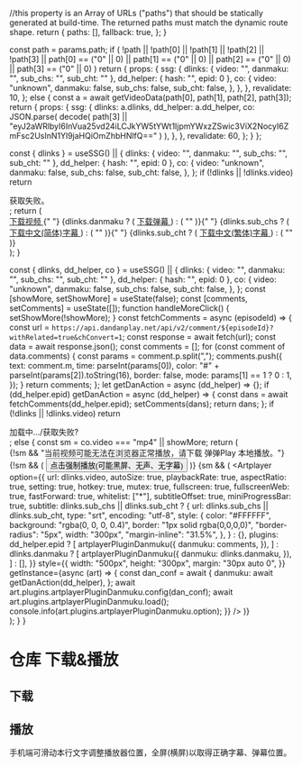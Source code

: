 
  //this property is an Array of URLs ("paths") that should be statically generated at build-time. The returned paths must match the dynamic route shape.
  return {
    paths: [],
    fallback: true,
  };
}

  const path = params.path;
  if (
    !path ||
    !path[0] ||
    !path[1] ||
    !path[2] ||
    !path[3] ||
    path[0] == ("0" || 0) ||
    path[1] == ("0" || 0) ||
    path[2] == ("0" || 0) ||
    path[3] == ("0" || 0)
  )
    return {
      props: {
        ssg: {
          dlinks: { video: "", danmaku: "", sub_chs: "", sub_cht: "" },
          dd_helper: { hash: "", epid: 0 },
          co: {
            video: "unknown",
            danmaku: false,
            sub_chs: false,
            sub_cht: false,
          },
        },
      },
      revalidate: 10,
    };
  else {
    const a = await getVideoData(path[0], path[1], path[2], path[3]);
    return {
      props: {
        ssg: {
          dlinks: a.dlinks,
          dd_helper: a.dd_helper,
          co: JSON.parse(
            decode(
              path[3] ||
                "eyJ2aWRlbyI6InVua25vd24iLCJkYW5tYWt1IjpmYWxzZSwic3ViX2NocyI6ZmFsc2UsInN1Yl9jaHQiOmZhbHNlfQ=="
            )
          ),
        },
      },
      revalidate: 60,
    };
  }
};

  const { dlinks } = useSSG() || {
    dlinks: { video: "", danmaku: "", sub_chs: "", sub_cht: "" },
    dd_helper: { hash: "", epid: 0 },
    co: {
      video: "unknown",
      danmaku: false,
      sub_chs: false,
      sub_cht: false,
    },
  };
  if (!dlinks || !dlinks.video) return <div>获取失败。</div>;
  return (
    <div>
      <a href={dlinks.video} target="_blank">
        下载视频
      </a>{" "}
      {dlinks.danmaku ? (
        <a href={dlinks.danmaku} target="_blank">
          下载弹幕
        </a>
      ) : (
        ""
      )}{" "}
      {dlinks.sub_chs ? (
        <a href={dlinks.sub_chs} target="_blank">
          下载中文(简体)字幕
        </a>
      ) : (
        ""
      )}{" "}
      {dlinks.sub_cht ? (
        <a href={dlinks.sub_cht} target="_blank">
          下载中文(繁体)字幕
        </a>
      ) : (
        ""
      )}
    </div>
  );
}

  const { dlinks, dd_helper, co } = useSSG() || {
    dlinks: { video: "", danmaku: "", sub_chs: "", sub_cht: "" },
    dd_helper: { hash: "", epid: 0 },
    co: {
      video: "unknown",
      danmaku: false,
      sub_chs: false,
      sub_cht: false,
    },
  };
  const [showMore, setShowMore] = useState(false);
  const [comments, setComments] = useState([]);
  function handleMoreClick() {
    setShowMore(!showMore);
  }
  const fetchComments = async (episodeId) => {
    const url = `https://api.dandanplay.net/api/v2/comment/${episodeId}?withRelated=true&chConvert=1`;
    const response = await fetch(url);
    const data = await response.json();
    const comments = [];
    for (const comment of data.comments) {
      const params = comment.p.split(",");
      comments.push({
        text: comment.m,
        time: parseInt(params[0]),
        color: "#" + parseInt(params[2]).toString(16),
        border: false,
        mode: params[1] == 1 ? 0 : 1,
      });
    }
    return comments;
  };
  let getDanAction = async (dd_helper) => {};
  if (dd_helper.epid)
    getDanAction = async (dd_helper) => {
      const dans = await fetchComments(dd_helper.epid);
      setComments(dans);
      return dans;
    };
  if (!dlinks || !dlinks.video) return <div>加载中.../获取失败?</div>;
  else {
    const sm = co.video === "mp4" || showMore;
    return (
      <div>
        {!sm && "当前视频可能无法在浏览器正常播放，请下载 弹弹Play 本地播放。"}
        <br />
        {!sm && (
          <button onClick={handleMoreClick}>
            点击强制播放(可能黑屏、无声、无字幕)
          </button>
        )}
        {sm && (
          <Artplayer
            option={{
              url: dlinks.video,
              autoSize: true,
              playbackRate: true,
              aspectRatio: true,
              setting: true,
              hotkey: true,
              mutex: true,
              fullscreen: true,
              fullscreenWeb: true,
              fastForward: true,
              whitelist: ["*"],
              subtitleOffset: true,
              miniProgressBar: true,
              subtitle:
                dlinks.sub_chs || dlinks.sub_cht
                  ? {
                      url: dlinks.sub_chs || dlinks.sub_cht,
                      type: "srt",
                      encoding: "utf-8",
                      style: {
                        color: "#FFFFFF",
                        background: "rgba(0, 0, 0, 0.4)",
                        border: "1px solid rgba(0,0,0,0)",
                        "border-radius": "5px",
                        width: "300px",
                        "margin-inline": "31.5%",
                      },
                    }
                  : {},
              plugins: dd_helper.epid
                ? [
                    artplayerPluginDanmuku({
                      danmuku: comments,
                    }),
                  ]
                : dlinks.danmaku
                ? [
                    artplayerPluginDanmuku({
                      danmuku: dlinks.danmaku,
                    }),
                  ]
                : [],
            }}
            style={{
              width: "500px",
              height: "300px",
              margin: "30px auto 0",
            }}
            getInstance={async (art) => {
              const dan_conf = await {
                danmuku: await getDanAction(dd_helper),
              };
              await art.plugins.artplayerPluginDanmuku.config(dan_conf);
              await art.plugins.artplayerPluginDanmuku.load();
              console.info(art.plugins.artplayerPluginDanmuku.option);
            }}
          />
        )}
      </div>
    );
  }
}

# 仓库 下载&播放

## 下载

<BD />

## 播放

<div style={{ overflow: "auto" }}>
  手机端可滑动本行文字调整播放器位置，全屏(横屏)以取得正确字幕、弹幕位置。
  <AP />
</div>
